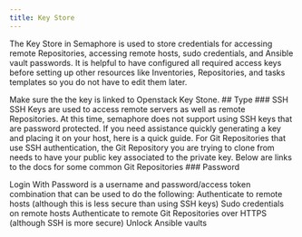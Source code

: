 ```yaml
---
title: Key Store
---
```


The Key Store in Semaphore is used to store credentials for accessing remote Repositories, accessing remote hosts, sudo credentials, and Ansible vault passwords.
It is helpful to have configured all required access keys before setting up other resources like Inventories, Repositories, and tasks templates so you do not have to edit them later.

<Info>
Make sure the the key is linked to Openstack Key Stone.
</Info>
## Type
### SSH
SSH Keys are used to access remote servers as well as remote Repositories.
At this time, semaphore does not support using SSH keys that are password protected.
If you need assistance quickly generating a key and placing it on your host, here is a quick guide.
For Git Repositories that use SSH authentication, the Git Repository you are trying to clone from needs to have your public key associated to the private key.
Below are links to the docs for some common Git Repositories
### Password

Login With Password is a username and password/access token combination that can be used to do the following:
Authenticate to remote hosts (although this is less secure than using SSH keys)
Sudo credentials on remote hosts
Authenticate to remote Git Repositories over HTTPS (although SSH is more secure)
Unlock Ansible vaults
